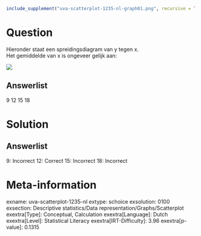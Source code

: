 ```r
include_supplement("uva-scatterplot-1235-nl-graph01.png", recursive = TRUE)
```

Question
========

Hieronder staat een spreidingsdiagram van y tegen x.\
Het gemiddelde van x is ongeveer gelijk aan:

![](uva-scatterplot-1235-nl-graph01.png)

Answerlist
----------

9
12
15
18

Solution
========

Answerlist
----------

9: Incorrect
12: Correct
15: Incorrect
18: Incorrect

Meta-information
================
exname: uva-scatterplot-1235-nl
extype: schoice
exsolution: 0100
exsection: Descriptive statistics/Data representation/Graphs/Scatterplot
exextra[Type]: Conceptual, Calculation
exextra[Language]: Dutch
exextra[Level]: Statistical Literacy
exextra[IRT-Difficulty]: 3.96
exextra[p-value]: 0.1315
